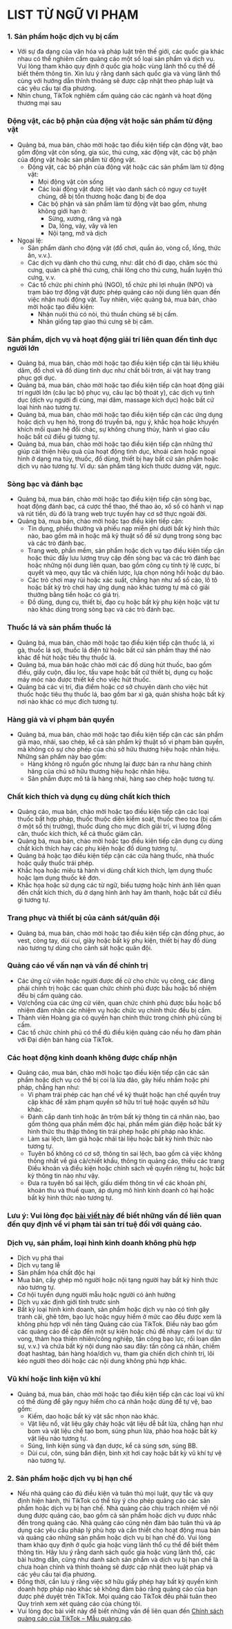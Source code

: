 # LIST TỪ NGỮ VI PHẠM


  ### 1. Sản phẩm hoặc dịch vụ bị cấm
  - Với sự đa dạng của văn hóa và pháp luật trên thế giới, các quốc gia khác nhau có thể nghiêm cấm quảng cáo một số loại sản phẩm và dịch vụ. Vui lòng tham khảo quy định ở quốc gia hoặc vùng lãnh thổ cụ thể để biết thêm thông tin. Xin lưu ý rằng danh sách quốc gia và vùng lãnh thổ cùng với hướng dẫn thỉnh thoảng sẽ được cập nhật theo pháp luật và các yêu cầu tại địa phương.
  - Nhìn chung, TikTok nghiêm cấm quảng cáo các ngành và hoạt động thương mại sau
 ### Động vật, các bộ phận của động vật hoặc sản phẩm từ động vật
 - Quảng bá, mua bán, chào mời hoặc tạo điều kiện tiếp cận động vật, bao gồm động vật còn sống, gia súc, thú cưng, xác động vật, các bộ phận của động vật hoặc sản phẩm từ động vật.
    - Động vật, các bộ phận của động vật hoặc các sản phẩm làm từ động vật:
        - Mọi động vật còn sống
        - Các loài động vật được liệt vào danh sách có nguy cơ tuyệt chủng, dễ bị tổn thương hoặc đang bị đe dọa
        - Các bộ phận và sản phẩm làm từ động vật bao gồm, nhưng không giới hạn ở:
            - Sừng, xương, răng và ngà
            - Da, lông, vảy, vây và len
            - Nội tạng, mỡ và dịch
- Ngoại lệ:
  - Sản phẩm dành cho động vật (đồ chơi, quần áo, vòng cổ, lồng, thức ăn, v.v.).
  - Các dịch vụ dành cho thú cưng, như: dắt chó đi dạo, chăm sóc thú cưng, quán cà phê thú cưng, chải lông cho thú cưng, huấn luyện thú cưng, v.v.
  - Các tổ chức phi chính phủ (NGO), tổ chức phi lợi nhuận (NPO) và trạm bảo trợ động vật được phép quảng cáo nội dung liên quan đến việc nhận nuôi động vật. Tuy nhiên, việc quảng bá, mua bán, chào mời hoặc tạo điều kiện:
    - Nhận nuôi thú có nòi, thú thuần chủng sẽ bị cấm.
    - Nhân giống tạp giao thú cưng sẽ bị cấm.

### Sản phẩm, dịch vụ và hoạt động giải trí liên quan đến tình dục người lớn
- Quảng bá, mua bán, chào mời hoặc tạo điều kiện tiếp cận tài liệu khiêu dâm, đồ chơi và đồ dùng tình dục như chất bôi trơn, ái vật hay trang phục gợi dục.
- Quảng bá, mua bán, chào mời hoặc tạo điều kiện tiếp cận hoạt động giải trí người lớn (câu lạc bộ phục vụ, câu lạc bộ thoát y), các dịch vụ tình dục (dịch vụ người đi cùng, mại dâm, massage kích dục) hoặc bất cứ loại hình nào tương tự.
- Quảng bá, mua bán, chào mời hoặc tạo điều kiện tiếp cận các ứng dụng hoặc dịch vụ hẹn hò, trong đó truyền bá, ngụ ý, khắc họa hoặc khuyến khích mối quan hệ đổi chác, sự không chung thủy, hành vi giao cấu hoặc bất cứ điều gì tương tự.
- Quảng bá, mua bán, chào mời hoặc tạo điều kiện tiếp cận những thứ giúp cải thiện hiệu quả của hoạt động tình dục, khoái cảm hoặc ngoại hình ở dạng ma túy, thuốc, đồ dùng, thiết bị hay bất cứ sản phẩm hoặc dịch vụ nào tương tự. Ví dụ: sản phẩm tăng kích thước dương vật, ngực.
### Sòng bạc và đánh bạc
- Quảng bá, mua bán, chào mời hoặc tạo điều kiện tiếp cận sòng bạc, hoạt động đánh bạc, cá cược thể thao, thể thao ảo, xổ số có hành vi nạp và rút tiền, dù đó là trang web trực tuyến hay cơ sở thực ngoài đời.
- Quảng bá, mua bán, chào mời hoặc tạo điều kiện tiếp cận:
    - Tín dụng, phiếu thưởng và phiếu nạp miễn phí dưới bất kỳ hình thức nào, bao gồm mã in hoặc mã kỹ thuật số để sử dụng trong sòng bạc và các trò đánh bạc.
    - Trang web, phần mềm, sản phẩm hoặc dịch vụ tạo điều kiện tiếp cận hoặc thúc đẩy lưu lượng truy cập đến sòng bạc và các trò đánh bạc hoặc những nội dung liên quan, bao gồm công cụ tính tỷ lệ cược, bí quyết và mẹo, quy tắc và chiến lược, lựa chọn nóng hổi hoặc dự báo.
    - Các trò chơi may rủi hoặc xác suất, chẳng hạn như xổ số cào, lô tô hoặc bất kỳ trò chơi hay ứng dụng nào khác tương tự mà có giải thưởng bằng tiền hoặc có giá trị.
    - Đồ dùng, dụng cụ, thiết bị, đạo cụ hoặc bất kỳ phụ kiện hoặc vật tư nào khác dùng trong sòng bạc và các trò đánh bạc.
### Thuốc lá và sản phẩm thuốc lá
- Quảng bá, mua bán, chào mời hoặc tạo điều kiện tiếp cận thuốc lá, xì gà, thuốc lá sợi, thuốc lá điện tử hoặc bất cứ sản phẩm thay thế nào khác để hút hoặc tiêu thụ thuốc lá.
- Quảng bá, mua bán hoặc chào mời các đồ dùng hút thuốc, bao gồm điếu, giấy cuộn, đầu lọc, tẩu vape hoặc bất cứ thiết bị, dụng cụ hoặc máy móc nào được thiết kế cho việc hút thuốc.
- Quảng bá các vị trí, địa điểm hoặc cơ sở chuyên dành cho việc hút thuốc hoặc tiêu thụ thuốc lá, bao gồm bar xì gà, quán shisha hoặc bất kỳ nơi nào khác có mục đích tương tự.
### Hàng giả và vi phạm bản quyền
- Quảng bá, mua bán, chào mời hoặc tạo điều kiện tiếp cận các sản phẩm giả mạo, nhái, sao chép, kể cả sản phẩm kỹ thuật số vi phạm bản quyền, mà không có sự cho phép của chủ sở hữu thương hiệu hoặc nhãn hiệu. Những sản phẩm này bao gồm:
    - Hàng không rõ nguồn gốc nhưng lại được bán ra như hàng chính hãng của chủ sở hữu thương hiệu hoặc nhãn hiệu.
    - Sản phẩm được mô tả là hàng nhái, hàng sao chép hoặc tương tự.
### Chất kích thích và dụng cụ dùng chất kích thích
- Quảng cáo, mua bán, chào mời hoặc tạo điều kiện tiếp cận các loại thuốc bất hợp pháp, thuốc thuộc diện kiểm soát, thuốc theo toa (bị cấm ở một số thị trường), thuốc dùng cho mục đích giải trí, vi lượng đồng căn, thuốc kích thích, kể cả thuốc giảm cân.
- Quảng bá, mua bán, chào mời hoặc tạo điều kiện tiếp cận dụng cụ dùng chất kích thích hay các phụ kiện hoặc đồ dùng tương tự.
- Quảng bá hoặc tạo điều kiện tiếp cận các cửa hàng thuốc, nhà thuốc hoặc quầy thuốc trái phép.
- Khắc họa hoặc miêu tả hành vi dùng chất kích thích, lạm dụng thuốc hoặc lạm dụng thuốc kê đơn.
- Khắc họa hoặc sử dụng các từ ngữ, biểu tượng hoặc hình ảnh liên quan đến chất kích thích, dù ở dạng hình ảnh hay âm thanh, hoặc bất cứ điều gì tương tự.
### Trang phục và thiết bị của cảnh sát/quân đội
- Quảng bá, mua bán, chào mời hoặc tạo điều kiện tiếp cận đồng phục, áo vest, còng tay, dùi cui, giày hoặc bất kỳ phụ kiện, thiết bị hay đồ dùng nào tương tự dùng cho cảnh sát hoặc quân đội.
### Quảng cáo về vấn nạn và vấn đề chính trị
- Các ứng cử viên hoặc người được đề cử cho chức vụ công, các đảng phái chính trị hoặc các quan chức chính phủ được bầu hoặc bổ nhiệm đều bị cấm quảng cáo.
- Vợ/chồng của các ứng cử viên, quan chức chính phủ được bầu hoặc bổ nhiệm đảm nhận các nhiệm vụ hoặc chức vụ chính thức đều bị cấm.
- Thành viên Hoàng gia có quyền hạn chính thức trong chính phủ cũng bị cấm.
- Các tổ chức chính phủ có thể đủ điều kiện quảng cáo nếu họ đàm phán với Đại diện bán hàng của TikTok.
### Các hoạt động kinh doanh không được chấp nhận
- Quảng cáo, mua bán, chào mời hoặc tạo điều kiện tiếp cận các sản phẩm hoặc dịch vụ có thể bị coi là lừa đảo, gây hiểu nhầm hoặc phi pháp, chẳng hạn như:
  - Vi phạm trái phép các hạn chế về kỹ thuật hoặc hạn chế quyền truy cập khác để xâm phạm quyền sở hữu trí tuệ hoặc quyền sở hữu khác.
  - Đánh cắp danh tính hoặc ăn trộm bất kỳ thông tin cá nhân nào, bao gồm thông qua phần mềm độc hại, phần mềm gián điệp hoặc bất kỳ hình thức thu thập thông tin trái phép hoặc phi pháp nào khác.
  - Làm sai lệch, làm giả hoặc nhái tài liệu hoặc bất kỳ hình thức nào tương tự.
  - Tuyên bố không có cơ sở, thông tin sai lệch, bao gồm cả việc không thống nhất về giá cả/chiết khấu, thông tin quảng cáo, thiếu các trang Điều khoản và điều kiện hoặc chính sách về quyền riêng tư, hoặc bất kỳ thông tin nào như vậy.
  - Đưa ra tuyên bố sai lệch, giấu diếm thông tin về các khoản phí, khoản thu và thuế quan, áp dụng mô hình kinh doanh có hại hoặc bất kỳ hình thức nào tương tự.
### **Lưu ý:** Vui lòng đọc [bài viết này](https://ads.tiktok.com/help/article/intellectual-property-infringement-rules-ads?redirected=2) để biết những vấn đề liên quan đến quy định về vi phạm tài sản trí tuệ đối với quảng cáo.
### Dịch vụ, sản phẩm, loại hình kinh doanh không phù hợp
- Dịch vụ phá thai
- Dịch vụ tang lễ
- Sản phẩm hóa chất độc hại
- Mua bán, cấy ghép mô người hoặc nội tạng người hay bất kỳ hình thức nào tương tự.
- Cơ hội tuyển dụng người mẫu hoặc người có ảnh hưởng
- Dịch vụ xác định giới tính trước sinh
- Bất kỳ loại hình kinh doanh, sản phẩm hoặc dịch vụ nào có tính gây tranh cãi, ghê tởm, bạo lực hoặc nguy hiểm ở mức cao đều được xem là không phù hợp với nền tảng Quảng cáo của TikTok. Điều này bao gồm các quảng cáo đề cập đến một sự kiện hoặc chủ đề nhạy cảm (ví dụ: tử vong, thảm họa thiên nhiên/công nghiệp, tấn công bạo lực, rối loạn dân sự, v.v.) và chứa bất kỳ nội dung nào sau đây: tấn công cá nhân, chiếm đoạt hashtag, bán hàng hóa/dịch vụ, tham gia chiến dịch chính trị, lôi kéo người theo dõi hoặc các nội dung không phù hợp khác.

### Vũ khí hoặc linh kiện vũ khí
- Quảng bá, mua bán, chào mời hoặc tạo điều kiện tiếp cận các loại vũ khí có thể dùng để gây nguy hiểm cho cá nhân hoặc dùng để tự vệ, bao gồm:
  - Kiếm, dao hoặc bất kỳ vật sắc nhọn nào khác.
  - Vật liệu nổ, vật liệu gây cháy hoặc vật liệu dễ bắt lửa, chẳng hạn như bom và vật liệu chế tạo bom, súng phun lửa, pháo hoa hoặc bất kỳ vật liệu nào tương tự.
  - Súng, linh kiện súng và đạn dược, kể cả súng sơn, súng BB.
  - Dùi cui, côn, súng bắn điện, bình xịt hơi cay hoặc bất kỳ vũ khí tự vệ nào tương tự.
### 2. Sản phẩm hoặc dịch vụ bị hạn chế
- Nếu nhà quảng cáo đủ điều kiện và tuân thủ mọi luật, quy tắc và quy định hiện hành, thì TikTok có thể tùy ý cho phép quảng cáo các sản phẩm hoặc dịch vụ bị hạn chế. Nhà quảng cáo chịu trách nhiệm về nội dung được quảng cáo, bao gồm cả sản phẩm hoặc dịch vụ được nhắc đến trong quảng cáo. Nhà quảng cáo cũng nên đảm bảo tuân thủ và áp dụng các yêu cầu pháp lý phù hợp và cần thiết cho hoạt động mua bán và quảng cáo những sản phẩm hoặc dịch vụ bị hạn chế đó. Vui lòng tham khảo quy định ở quốc gia hoặc vùng lãnh thổ cụ thể để biết thêm thông tin. Hãy lưu ý rằng danh sách quốc gia hoặc vùng lãnh thổ, các bài hướng dẫn, cũng như danh sách sản phẩm và dịch vụ bị hạn chế là chưa hoàn chỉnh và thỉnh thoảng sẽ được cập nhật theo luật pháp và các yêu cầu tại địa phương.
- Đồng thời, cần lưu ý rằng việc sở hữu giấy phép hay bất kỳ quyền kinh doanh hợp pháp nào khác sẽ không đảm bảo rằng quảng cáo của bạn được phê duyệt trên TikTok. Mọi quảng cáo TikTok đều phải tuân theo Quy trình xem xét quảng cáo của chúng tôi.
- Vui lòng đọc bài viết này để biết những vấn đề liên quan đến [Chính sách quảng cáo của TikTok – Mẫu quảng cáo](https://ads.tiktok.com/help/article/tiktok-advertising-policies-ad-creatives-landing-page?redirected=2).